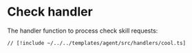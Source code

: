 # Check handler

The handler function to process check skill requests:

```tsx [src/handlers/cool.ts]
// [!include ~/../../templates/agent/src/handlers/cool.ts]
```
